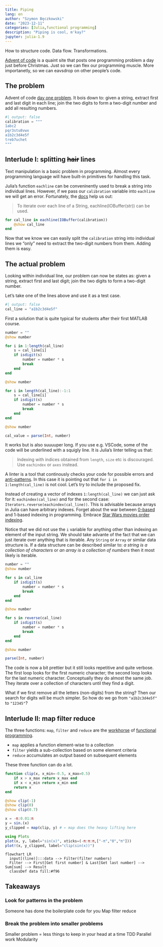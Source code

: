 ```yaml
---
title: Piping
lang: en
author: "Szymon Bęczkowski"
date: "2023-12-11"
categories: [Julia,functional programming]
description: "Piping is cool, m'kay?"
jupyter: julia-1.9
---
```


How to structure code. Data flow. Transformations. 

[Advent of code](https://adventofcode.com) is a quaint site that posts one programming problem a day just before Christmas. Just so we can flex our programming muscle. More importanetly, so we can eavsdrop on other people's code. 

## The problem

Advent of code [day one problem](https://adventofcode.com/2023/day/1). It bois down to: given a string, extract first and last digit in each line; join the two digits to form a two-digit number and add all resulting numbers. 

```julia
#| output: false
calibration = """
1abc2
pqr3stu8vwx
a1b2c3d4e5f
treb7uchet
"""
```

## Interlude I: splitting ~~hair~~ lines

Text manipulation is a basic problem in programming. Almost every programming language will have built-in primitives for handling this task. 

Julia's function `eachline` can be conveninently used to break a string into individual lines. However, if we pass our `calibration` variable into `eachline` we will get an error. Fortunately, the [docs](https://docs.julialang.org/en/v1/base/io-network/#Base.eachline) help us out: 

> To iterate over each line of a String, eachline(IOBuffer(str)) can be used.

```julia
for cal_line in eachline(IOBuffer(calibration))
    @show cal_line
end
```

Now that we know we can easily split the `calibration` string into individual lines we "only" need to extract the two-digit numbers from them. Adding them is easy. 

## The actual problem

Looking within individual line, our problem can now be states as: given a string, extract first and last digit; join the two digits to form a two-digit number. 

Let's take one of the lines above and use it as a test case. 

```julia
#| output: false
cal_line = "a1b2c3d4e5f"
```

First a solution that is quite typical for students after their first MATLAB course. 

```julia
number = ""
@show number

for i in 1:length(cal_line)
    s = cal_line[i]
    if isdigit(s)
        number = number * s
        break
    end
end

@show number

for i in length(cal_line):-1:1
    s = cal_line[i]
    if isdigit(s)
        number = number * s
        break
    end
end

@show number

cal_value = parse(Int, number)
```

It works but is also suuuuper long. If you use e.g. VSCode, some of the code will be underlined with a squigly line. It is Julia's linter telling us that:

> Indexing with indices obtained from `length`, `size` etc is discouraged. Use `eachindex` or `axes` instead.

A linter is a tool that continously checks your code for possible errors and [anti-patterns](https://en.wikipedia.org/wiki/Anti-pattern). In this case it is pointing out that `for i in 1:length(cal_line)` is not cool. Let's try to include the proposed fix. 

Instead of creating a vector of indexes `1:length(cal_line)` we can just ask for it: `eachindex(cal_line)` and for the second case: `Iterators.reverse(eachindex(cal_line))`. This is advisable because arrays in Julia can have arbitrary indexes. Forget about the war between [0-based](https://en.wikipedia.org/wiki/Zero-based_numbering) and 1-based indexing in programming. Embrace [Star Wars movies order indexing](https://github.com/giordano/StarWarsArrays.jl). 

Notice that we did not use the `i` variable for anything other than indexing an element of the input string. We should take advante of the fact that we can just iterate over anything that is iterable. Any `String` or `Array` or similar data structure is. If a data structure can be described similar to: _a string is a collection of characters_ or _an array is a collection of numbers_ then it most likely is iterable. 

```julia
number = ""
@show number

for s in cal_line
    if isdigit(s)
        number = number * s
        break
    end
end

@show number

for s in reverse(cal_line)
    if isdigit(s)
        number = number * s
        break
    end
end

@show number

parse(Int, number)
```

The code is now a bit prettier but it still looks repetitive and quite verbose. The first loop looks for the first numeric character; the second loop looks for the last numeric character. Conceptually they do almost the same job. They iterate over a collection of characters until they find a digit. 

What if we first remove all the letters (non-digits) from the string? Then our search for digits will be much simpler. So how do we go from `"a1b2c3d4e5f"` to `"12345"`? 

## Interlude II: map filter reduce

The three functions: `map`, `filter` and `reduce` are the [workhorse](https://en.wikipedia.org/wiki/Functional_programming#Imperative_vs._functional_programming) of [functional programming](https://en.wikipedia.org/wiki/Functional_programming). 

- `map` applies a function element-wise to a collection
- `filter` yields a sub-collection based on some element criteria
- `reduce` accumulates an output based on subsequent elements

These three function can do a lot. 

```julia
function clip(x, x_min=-0.5, x_max=0.5)
    if x > x_max return x_max end
    if x < x_min return x_min end
    return x
end

@show clip(-1)
@show clip(0)
@show clip(0.7)

x = -π:0.01:π
y = sin.(x)
y_clipped = map(clip, y) # ← map does the heavy lifting here

using Plots
plot(x, y, label="sin(x)", xticks=(-π:π:π,["-π","0","π"]))
plot!(x, y_clipped, label="clip(sin(x))")
```

```mermaid
flowchart LR
  input[(line)]:::data --> Filter(filter numbers)
  Filter --> First[Get first number] & Last[Get last number] --> Sum[sum] --> Result
  classDef data fill:#f96
```

## Takeaways

### Look for patterns in the problem

Someone has done the boilerplate code for you
Map filter reduce

### Break the problem into smaller problems

Smaller problem = less things to keep in your head at a time
TDD
Parallel work
Modularity